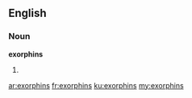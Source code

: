 ==English==

===Noun===
'''exorphins'''

# {{plural of|exorphin}}

[[ar:exorphins]]
[[fr:exorphins]]
[[ku:exorphins]]
[[my:exorphins]]